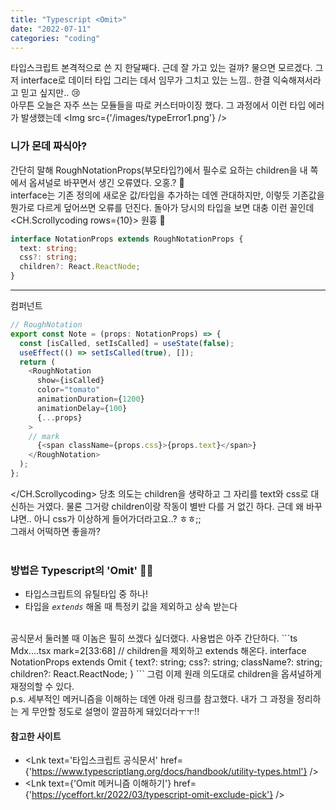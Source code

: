 ```yaml
---
title: "Typescript <Omit>"
date: "2022-07-11"
categories: "coding"
---
```


타입스크립트 본격적으로 쓴 지 한달째다. 근데 잘 가고 있는 걸까? 물으면 모르겠다. 그저 interface로 데이터 타입 그리는 데서 임무가 그치고 있는 느낌.. 한결 익숙해져서라고 믿고 싶지만.. 😢
<br/>
아무튼 오늘은 자주 쓰는 모듈들을 따로 커스터마이징 했다. 그 과정에서 이런 타입 에러가 발생했는데
<Img src={'/images/typeError1.png'} />
<br/>

### 니가 몬데 짜식아?
간단히 말해 RoughNotationProps(부모타입?)에서 필수로 요하는 children을 내 쪽에서 옵셔널로 바꾸면서 생긴 오류였다. 오홍.? 🤔  
interface는 기존 정의에 새로운 값/타입을 추가하는 데엔 관대하지만, 이렇듯 기존값을 뭔가로 다르게 덮어쓰면 오류를 던진다. 돌아가 당시의 타입을 보면 대충 이런 꼴인데
<CH.Scrollycoding rows={10}>
  원흉 👾
  ```ts MdxComponents.tsx focus=4 
  interface NotationProps extends RoughNotationProps {
    text: string;
    css?: string;
    children?: React.ReactNode;
  }
  ```
  ---
  컴퍼넌트
  ```ts Mdx....tsx mark=2[29:41]
  // RoughNotation
  export const Note = (props: NotationProps) => {
    const [isCalled, setIsCalled] = useState(false);
    useEffect(() => setIsCalled(true), []);
    return (
      <RoughNotation
        show={isCalled}
        color="tomato"
        animationDuration={1200}
        animationDelay={100}
        {...props}
      >
      // mark
        {<span className={props.css}>{props.text}</span>}
      </RoughNotation>
    );
  };
  ```
</CH.Scrollycoding>
당초 의도는 children을 생략하고 그 자리를 text와 css로 대신하는 거였다. 물론 그거랑 children이랑 작동이 별반 다를 거 없긴 하다. 근데 왜 바꾸냐면.. 아니 css가 이상하게 들어가더라고요..? ㅎㅎ;;   
그래서 어떡하면 좋을까?  
<br/>
### 방법은 Typescript의 'Omit' 💨💨
- 타입스크립트의 유틸타입 중 하나!
- 타입을 _`extends`_ 해올 때 <Note animationDelay={500}>특정키 값을 제외</Note>하고 <Note type="circle" animationDelay={500}>상속</Note> 받는다
<br/>
공식문서 둘러볼 때 이놈은 필히 쓰겠다 싶더랬다. 사용법은 아주 간단하다.
```ts Mdx....tsx mark=2[33:68]
// children을 제외하고 extends 해온다.
interface NotationProps extends Omit<RoughNotationProps, "children"> {
  text?: string;
  css?: string;
  className?: string;
  children?: React.ReactNode;
} 
```
그럼 이제 원래 의도대로 children을 옵셔널하게 재정의할 수 있다.  
<br/>  
p.s. 세부적인 메커니즘을 이해하는 데엔 아래 링크를 참고했다. 내가 그 과정을 정리하는 게 무안할 정도로 설명이 깔끔하게 돼있더라ㅜㅜ!!  
<br/>

#### 참고한 사이트
- <Lnk text='타입스크립트 공식문서' href={'https://www.typescriptlang.org/docs/handbook/utility-types.html'} />
- <Lnk text={'Omit 메커니즘 이해하기'} href={'https://yceffort.kr/2022/03/typescript-omit-exclude-pick'} />
